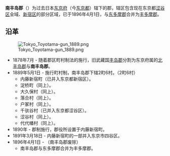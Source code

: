 {{日本郡 (廢除)|
| 郡 = 南丰岛郡
| 日文原名 = 南豊島郡
| 平假名 = みなみとしまぐん
| 羅馬字拼音 = Minamitoshima-gun
| 地圖=
| 廢除時間 = 1896年4月1日
| 廢除理由 = 合并
| 廢除時處置 = '''东多摩郡'''  '''南丰岛郡''' → [[丰多摩郡|丰多摩郡]]
| 現在郡 = 
| 都道府縣 = 東京都
| 編號 = 
| 町 = 2
| 村 = 6
| 經度 = 
| 緯度 = 
| 註記 = 
|}}
'''南丰岛郡'''（{{jpn|j=南豊島郡|kyu=南豐島郡|hg=みなみとしまぐん|rm=Minamitoshima gun|f=y}}）为过去日本[[东京府|东京府]]（今[[东京都|东京都]]）辖下的郡，辖区包含现在东京都[[涩谷区|涩谷区]]全域、[[新宿区|新宿区]]的部分区域，已于1896年4月1日，与[[东多摩郡|东多摩郡]]合并为[[丰多摩郡|丰多摩郡]]。

== 沿革 ==
[[File:Tokyo_Toyotama-gun_1889.png|frame]]
*1878年7月 - 随着郡区町村制法的施行，旧武藏国[[豐島郡_(武藏國)|丰岛郡]]分割为东京府属的[[北丰岛郡|北丰岛郡]]与'''南丰岛郡'''。
*1889年5月1日 - 施行町村制，南丰岛郡下辖2町6村。（2町6村）
** 内藤新宿町（已并入东京都新宿区）。
** 淀桥町（同上）。
** 大久保村（同上）。
** 落合村（同上）。
** 户冢村（同上）。
** 千驮谷村（已并入东京都涩谷区）。
** 涩谷村（同上）。
** 代代幡村（同上）。
*1890年 - 郡制施行，郡役所设置于内藤新宿町。
*1891年3月18日 - 内藤新宿町的一部并入东京市四谷区。
*1896年4月1日 - （南丰岛郡废除）
** 南丰岛郡与东多摩郡合并为丰多摩郡。

{{Tokyo}}